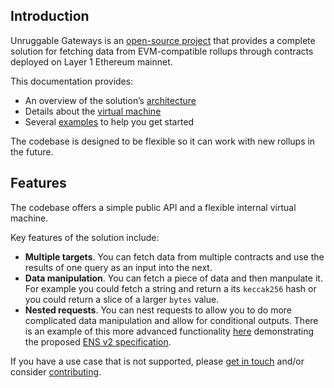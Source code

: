 ## Introduction

Unruggable Gateways is an [open-source project](https://github.com/unruggable-labs/unruggable-gateways/tree/main) that provides a complete solution for fetching data from EVM-compatible rollups through contracts deployed on Layer 1 Ethereum mainnet.

This documentation provides:

- An overview of the solution’s [architecture](/architecture)
- Details about the [virtual machine](/virtual-machine)
- Several [examples](/examples) to help you get started

The codebase is designed to be flexible so it can work with new rollups in the future.

## Features

The codebase offers a simple public API and a flexible internal virtual machine.

Key features of the solution include:
- **Multiple targets**. You can fetch data from multiple contracts and use the results of one query as an input into the next.
- **Data manipulation**. You can fetch a piece of data and then manpulate it. For example you could fetch a string and return a its `keccak256` hash or you could return a slice of a larger `bytes` value.
- **Nested requests**. You can nest requests to allow you to do more complicated data manipulation and allow for conditional outputs. There is an example of this more advanced functionality [here](http://127.0.0.1:3000/examples) demonstrating the proposed [ENS v2 specification](https://blog.ens.domains/post/ensv2).

If you have a use case that is not supported, please [get in touch](https://unruggable.com/contact) and/or consider [contributing](/contributing).